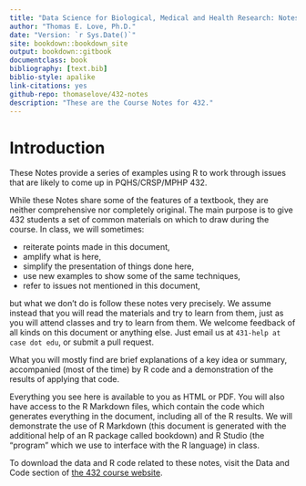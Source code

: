 ```yaml
--- 
title: "Data Science for Biological, Medical and Health Research: Notes for 432"
author: "Thomas E. Love, Ph.D."
date: "Version: `r Sys.Date()`"
site: bookdown::bookdown_site
output: bookdown::gitbook
documentclass: book
bibliography: [text.bib]
biblio-style: apalike
link-citations: yes
github-repo: thomaselove/432-notes
description: "These are the Course Notes for 432."
---
```


# Introduction {-}

These Notes provide a series of examples using R to work through issues that are likely to come up in PQHS/CRSP/MPHP 432.

While these Notes share some of the features of a textbook, they are neither comprehensive nor completely original. The main purpose is to give 432 students a set of common materials on which to draw during the course. In class, we will sometimes:

- reiterate points made in this document,
- amplify what is here,
- simplify the presentation of things done here,
- use new examples to show some of the same techniques,
- refer to issues not mentioned in this document,

but what we don't do is follow these notes very precisely. We assume instead that you will read the materials and try to learn from them, just as you will attend classes and try to learn from them. We welcome feedback of all kinds on this document or anything else. Just email us at `431-help at case dot edu`, or submit a pull request.

What you will mostly find are brief explanations of a key idea or summary, accompanied (most of the time) by R code and a demonstration of the results of applying that code.

Everything you see here is available to you as HTML or PDF. You will also have access to the R Markdown files, which contain the code which generates everything in the document, including all of the R results. We will demonstrate the use of R Markdown (this document is generated with the additional help of an R package called bookdown) and R Studio (the "program" which we use to interface with the R language) in class.

To download the data and R code related to these notes, visit the Data and Code section of [the 432 course website](https://github.com/THOMASELOVE/432-2018).

